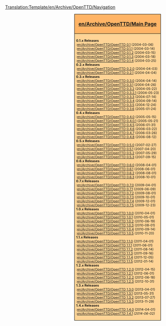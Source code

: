 <noinclude>[[Translation:Template/en/Archive/OpenTTD/Navigation]]</noinclude><div style="float:right; padding-left:12px; background:#ffffff;">
<div style="border:1px solid #000000; background:#ffb466; padding:5px; -moz-border-radius-topleft:5px; -moz-border-radius-topright:5px; font-size: 12pt;">
<center><strong><font size="3">[[en/Archive/OpenTTD/Main Page]]</font></strong></center>
</div>
<div style="border:1px solid black; border-top-width: 0px; background:#ffd496; padding:5px; -moz-border-radius-bottomleft:5px; -moz-border-radius-bottomright:8px; font-size: 8pt;">
'''0.1.x Releases'''<br>
:[[en/Archive/OpenTTD/OpenTTD 0.1]] (2004-03-06)<br>
:[[en/Archive/OpenTTD/OpenTTD 0.1.1]] (2004-03-14)<br>
:[[en/Archive/OpenTTD/OpenTTD 0.1.2]] (2004-03-15)<br>
:[[en/Archive/OpenTTD/OpenTTD 0.1.3]] (2004-03-18)<br>
:[[en/Archive/OpenTTD/OpenTTD 0.1.4]] (2004-03-25)<br>

'''0.2.x Releases'''<br>
:[[en/Archive/OpenTTD/OpenTTD 0.2.0]] (2004-04-03)<br>
:[[en/Archive/OpenTTD/OpenTTD 0.2.1]] (2004-04-04)<br>

'''0.3.x Releases'''<br>
:[[en/Archive/OpenTTD/OpenTTD 0.3.0]] (2004-04-14)<br>
:[[en/Archive/OpenTTD/OpenTTD 0.3.1]] (2004-04-26)<br>
:[[en/Archive/OpenTTD/OpenTTD 0.3.2]] (2004-05-22)<br>
:[[en/Archive/OpenTTD/OpenTTD 0.3.2.1]] (2004-05-23)<br>
:[[en/Archive/OpenTTD/OpenTTD 0.3.3]] (2004-07-14)<br>
:[[en/Archive/OpenTTD/OpenTTD 0.3.4]] (2004-09-14)<br>
:[[en/Archive/OpenTTD/OpenTTD 0.3.5]] (2004-12-24)<br>
:[[en/Archive/OpenTTD/OpenTTD 0.3.6]] (2005-01-24)<br>

'''0.4.x Releases'''<br>
:[[en/Archive/OpenTTD/OpenTTD 0.4.0]] (2005-05-15)<br>
:[[en/Archive/OpenTTD/OpenTTD 0.4.0.1]] (2005-05-21)<br>
:[[en/Archive/OpenTTD/OpenTTD 0.4.5]] (2006-01-31)<br>
:[[en/Archive/OpenTTD/OpenTTD 0.4.6]] (2006-03-22)<br>
:[[en/Archive/OpenTTD/OpenTTD 0.4.7]] (2006-03-26)<br>
:[[en/Archive/OpenTTD/OpenTTD 0.4.8]] (2006-08-12)<br>

'''0.5.x Releases'''<br>
:[[en/Archive/OpenTTD/OpenTTD 0.5.0]] (2007-02-27)<br>
:[[en/Archive/OpenTTD/OpenTTD 0.5.1]] (2007-04-20)<br>
:[[en/Archive/OpenTTD/OpenTTD 0.5.2]] (2007-05-29)<br>
:[[en/Archive/OpenTTD/OpenTTD 0.5.3]] (2007-09-15)<br>

'''0.6.x Releases'''<br>
:[[en/Archive/OpenTTD/OpenTTD 0.6.0]] (2008-04-01)<br>
:[[en/Archive/OpenTTD/OpenTTD 0.6.1]] (2008-06-01)<br>
:[[en/Archive/OpenTTD/OpenTTD 0.6.2]] (2008-08-01)<br>
:[[en/Archive/OpenTTD/OpenTTD 0.6.3]] (2008-10-01)<br>

'''0.7.x Releases'''<br>
:[[en/Archive/OpenTTD/OpenTTD 0.7.0]] (2009-04-01)<br>
:[[en/Archive/OpenTTD/OpenTTD 0.7.1]] (2009-06-09)<br>
:[[en/Archive/OpenTTD/OpenTTD 0.7.2]] (2009-08-01)<br>
:[[en/Archive/OpenTTD/OpenTTD 0.7.3]] (2009-10-01)<br>
:[[en/Archive/OpenTTD/OpenTTD 0.7.4]] (2009-12-01)<br>
:[[en/Archive/OpenTTD/OpenTTD 0.7.5]] (2009-12-23)<br>

'''1.0.x Releases'''<br>
:[[en/Archive/OpenTTD/OpenTTD 1.0.0]] (2010-04-01)<br>
:[[en/Archive/OpenTTD/OpenTTD 1.0.1]] (2010-05-01)<br>
:[[en/Archive/OpenTTD/OpenTTD 1.0.2]] (2010-06-19)<br>
:[[en/Archive/OpenTTD/OpenTTD 1.0.3]] (2010-08-01)<br>
:[[en/Archive/OpenTTD/OpenTTD 1.0.4]] (2010-09-14)<br>
:[[en/Archive/OpenTTD/OpenTTD 1.0.5]] (2010-11-20)<br>

'''1.1.x Releases'''<br>
:[[en/Archive/OpenTTD/OpenTTD 1.1.0]] (2011-04-01)<br>
:[[en/Archive/OpenTTD/OpenTTD 1.1.1]] (2011-06-01)<br>
:[[en/Archive/OpenTTD/OpenTTD 1.1.2]] (2011-08-14)<br>
:[[en/Archive/OpenTTD/OpenTTD 1.1.3]] (2011-09-16)<br>
:[[en/Archive/OpenTTD/OpenTTD 1.1.4]] (2011-12-05)<br>
:[[en/Archive/OpenTTD/OpenTTD 1.1.5]] (2012-01-14)<br>

'''1.2.x Releases'''<br>
:[[en/Archive/OpenTTD/OpenTTD 1.2.0]] (2012-04-15)<br>
:[[en/Archive/OpenTTD/OpenTTD 1.2.1]] (2012-06-01)<br>
:[[en/Archive/OpenTTD/OpenTTD 1.2.2]] (2012-06-18)<br>
:[[en/Archive/OpenTTD/OpenTTD 1.2.3]] (2012-10-31)<br>

'''1.3.x Releases'''<br>
:[[en/Archive/OpenTTD/OpenTTD 1.3.0]] (2013-04-01)<br>
:[[en/Archive/OpenTTD/OpenTTD 1.3.1]] (2013-05-31)<br>
:[[en/Archive/OpenTTD/OpenTTD 1.3.2]] (2013-07-27)<br>
:[[en/Archive/OpenTTD/OpenTTD 1.3.3]] (2013-11-29)<br>

'''1.4.x Releases'''<br>
:[[en/Archive/OpenTTD/OpenTTD 1.4.0]] (2014-04-01)<br>
:''[[en/Archive/OpenTTD/OpenTTD 1.4.1]] (2014-06-02)''<br>

</div>
</div>